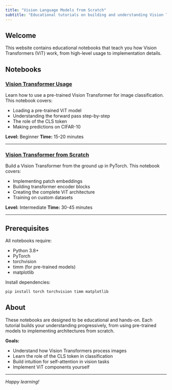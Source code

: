 ```yaml
---
title: "Vision Language Models from Scratch"
subtitle: "Educational tutorials on building and understanding Vision Transformers"
---
```


## Welcome

This website contains educational notebooks that teach you how Vision Transformers (ViT) work, from high-level usage to implementation details.

## Notebooks

### [Vision Transformer Usage](vision-transformer-usage.ipynb)

Learn how to use a pre-trained Vision Transformer for image classification. This notebook covers:

- Loading a pre-trained ViT model
- Understanding the forward pass step-by-step
- The role of the CLS token
- Making predictions on CIFAR-10

**Level:** Beginner
**Time:** 15-20 minutes

---

### [Vision Transformer from Scratch](vision-transformer-scratch.ipynb)

Build a Vision Transformer from the ground up in PyTorch. This notebook covers:

- Implementing patch embeddings
- Building transformer encoder blocks
- Creating the complete ViT architecture
- Training on custom datasets

**Level:** Intermediate
**Time:** 30-45 minutes

---

## Prerequisites

All notebooks require:

- Python 3.8+
- PyTorch
- torchvision
- timm (for pre-trained models)
- matplotlib

Install dependencies:

```bash
pip install torch torchvision timm matplotlib
```

## About

These notebooks are designed to be educational and hands-on. Each tutorial builds your understanding progressively, from using pre-trained models to implementing architectures from scratch.

**Goals:**

- Understand how Vision Transformers process images
- Learn the role of the CLS token in classification
- Build intuition for self-attention in vision tasks
- Implement ViT components yourself

---

*Happy learning!*
